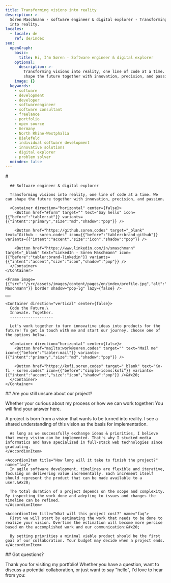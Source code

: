 ```yaml
---
title: Transforming visions into reality
description: >-
  Sören Maschmann - software engineer & digital explorer - Transforming visions
  into reality.
locales:
  - locale: de
    ref: de/index
seo:
  openGraph:
    basic:
      title: Hi, I'm Søren - Software engineer & digital explorer
    optional:
      description: >-
        Transforming visions into reality, one line of code at a time. We can
        shape the future together with innovation, precision, and passion.
    image: {}
  keywords:
    - software
    - development
    - developer
    - softwareengineer
    - software consultant
    - freelance
    - portfolio
    - open source
    - Germany
    - North Rhine-Westphalia
    - Bielefeld
    - individual software development
    - innovative solutions
    - digital explorer
    - problem solver
  noindex: false
---
```

<Section max={false} background={false}>
  <Grid kind="left">
    <Container direction="vertical" center={false}>
      # <Style color="primary" typography="heading-3">Hi, I'm Søren</Style>

      ## Software engineer & digital explorer

      Transforming visions into reality, one line of code at a time. We can shape the future together with innovation, precision, and passion.

      <Container direction="horizontal" center={false}>
        <Button href="#form" target="" text="Say hello" icon={{"before":"tabler:at"}} variants={{"intent":"primary","size":"md","shadow":"pop"}} />

        <Button href="https://github.soren.codes" target="_blank" text="Github - soren.codes" icon={{"before":"tabler:brand-github"}} variants={{"intent":"accent","size":"icon","shadow":"pop"}} />

        <Button href="https://www.linkedin.com/in/smaschmann" target="_blank" text="LinkedIn - Sören Maschmann" icon={{"before":"tabler:brand-linkedin"}} variants={{"intent":"accent","size":"icon","shadow":"pop"}} />
      </Container>
    </Container>

    <Frame image={{"src":"/src/assets/images/content/pages/en/index/profile.jpg","alt":"Sören Maschmann"}} border shadow="pop-lg" lazy={false} />
  </Grid>

  <Container direction="horizontal" center>
    <Button href="#contact" target="" text="Go to contact" icon={{"before":"tabler:chevron-down"}} variants={{"intent":"accent","size":"icon","shadow":"none"}} />
  </Container>
</Section>

<Section id="contact" max={false} background>
  <Grid kind="right">
    <Frame image={{"src":"/src/assets/images/content/pages/en/index/cover.png","alt":"A composition of shapes representing \"software\"-parts"}} border={false} shadow="none" lazy />

    <Container direction="vertical" center={false}>
      Code the Future.\
      Innovate. Together.
      -------------------

      Let's work together to turn innovative ideas into products for the future! To get in touch with me and start our journey, choose one of the options below.

      <Container direction="horizontal" center={false}>
        <Button href="mailto:work@soren.codes" target="" text="Mail me" icon={{"before":"tabler:mail"}} variants={{"intent":"primary","size":"md","shadow":"pop"}} />

        <Button href="https://kofi.soren.codes" target="_blank" text="Ko-fi - soren.codes" icon={{"before":"simple-icons:kofi"}} variants={{"intent":"accent","size":"icon","shadow":"pop"}} />&#x20;
      </Container>
    </Container>
  </Grid>
</Section>

<Section id="faq" max background={false}>
  ## Are you still unsure about our project?

  Whether your curious about my process or how we can work together: You will find your answer here.

  <Accordion name="faq">
    <AccordionItem title="What do I consider a project?" name="faq">
      A project is born from a vision that wants to be turned into reality. I see a shared understanding of this vision as the basis for implementation.&#x20;

      As long as we successfully exchange ideas & priorities, I believe that every vision can be implemented. That's why I studied media informatics and have specialized in full-stack web technologies since graduating.
    </AccordionItem>

    <AccordionItem title="How long will it take to finish the project?" name="faq">
      In agile software development, timelines are flexible and iterative, focusing on delivering value incrementally. Each increment itself should represent the product that can be made available to a user.&#x20;

      The total duration of a project depends on the scope and complexity. By inspecting the work done and adepting to issues and changes the timeline can be refined.
    </AccordionItem>

    <AccordionItem title="What will this project cost?" name="faq">
      First we will start by estimating the work that needs to be done to realize your vision. Overtime the estimation will become more percise based on the accomplished work and our communication:&#x20;

      By setting priorities a minimal viable product should be the first goal of our collaboration. Your budget may decide when a project ends.
    </AccordionItem>
  </Accordion>
</Section>

<Section id="form" max background={false}>
  ## Got questions?

  Thank you for visiting my portfolio! Whether you have a question, want to discuss a potential collaboration, or just want to say "hello", I'd love to hear from you:

  <Form />
</Section>
